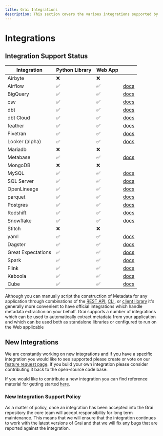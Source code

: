 ```yaml
---
title: Grai Integrations
description: This section covers the various integrations supported by Grai
---
```



# Integrations


## Integration Support Status

| Integration    | Python Library | Web App |                                   |
| -------------- | -------------- | ------- | --------------------------------- |
| Airbyte        | ❌             | ❌      |                                   |
| Airflow        | ✅             | ✅      | [docs](/integrations/orchestration/airflow)     |
| BigQuery       | ✅             | ✅      | [docs](/integrations/data_warehouses/bigquery)    |
| csv            | ✅             | ✅      | [docs](/integrations/misc/flat-file)                                    |
| dbt            | ✅             | ✅      | [docs](/integrations/etl/dbt)         |
| dbt Cloud      | ✅             | ✅      | [docs](/integrations/etl/dbt-cloud)   |
| feather        | ✅             | ✅      | [docs](/integrations/misc/flat-file)                                   |
| Fivetran       | ✅             | ✅      | [docs](/integrations/fivetran)    |
| Looker (alpha) | ✅             | ✅      | [docs](/integrations/business_intelligence/looker)      |
| Mariadb        | ❌             | ❌      |                                   |
| Metabase       | ✅             | ✅      | [docs](/integrations/business_intelligence/metabase)    |
| MongoDB        | ❌             | ❌      |                                   |
| MySQL          | ✅             | ✅      | [docs](/integrations/databases/mysql)       |
| SQL Server     | ✅             | ✅      | [docs](/integrations/databases/mssql)       |
| OpenLineage    | ✅             | ✅      | [docs](/integrations/misc/openlineage) |
| parquet        | ✅             | ✅      | [docs](/integrations/misc/flat-file)                                   |
| Postgres       | ✅             | ✅      | [docs](/integrations/databases/postgres)    |
| Redshift       | ✅             | ✅      | [docs](/integrations/data_warehouses/redshift)    |
| Snowflake      | ✅             | ✅      | [docs](/integrations/data_warehouses/snowflake)   |
| Stitch         | ❌             | ❌      |                                   |
| yaml           | ✅             | ✅      | [docs](/integrations/misc/yaml)        |
| Dagster           | ✅             | ✅      | [docs](/integrations/orchestration/dagster)        |
| Great Expectations        | ✅             | ✅      | [docs](/integrations/data_quality/great_expectations)        |
| Spark           | ✅             | ✅      | [docs](/integrations/query_engines/spark)        |
| Flink           | ✅             | ✅      | [docs](/integrations/streaming/flink)        |
| Keboola         | ✅             | ✅      | [docs](/integrations/data_catalogs/keboola)        |
| Cube         | ✅             | ✅      | [docs](/integrations/business_intelligence/cube)        |


Although you can manually script the construction of Metadata for any application through combinations of the [REST API](/server/rest-api), [CLI](/tooling/cli), or [client library](/tooling/client) it's
generally more convenient to have official integrations which handle metadata extraction on your behalf.
Grai supports a number of integrations which can be used to automatically extract metadata from your application and which can be used both as standalone libraries or configured to run on the Web applicable

## New Integrations

We are constantly working on new integrations and if you have a specific integration you would like to see supported please create or vote on our [feature request page](https://github.com/orgs/grai-io/discussions/categories/feature-requests).
If you build your own integration please consider contributing it back to the open-source code base.


If you would like to contribute a new integration you can find reference material for getting started [here](/contributing/new-integrations).


### New Integration Support Policy

As a matter of policy, once an integration has been accepted into the Grai repository the core team will accept responsibility for long term maintenance.
This means that we will ensure that the integration continues to work with the latest versions of Grai and that we will fix any bugs that are reported against the integration.
